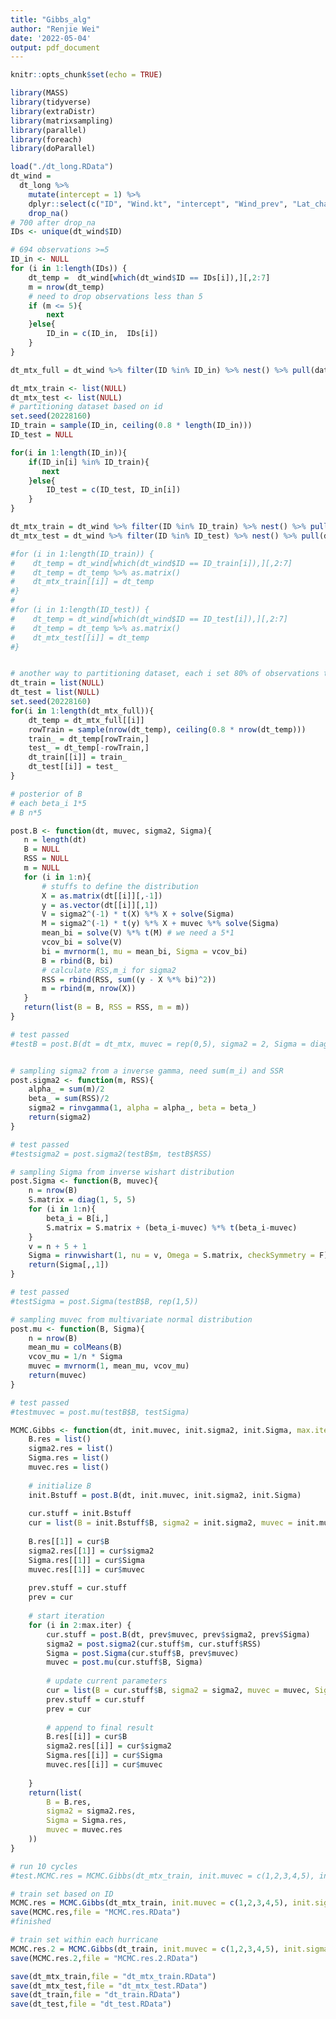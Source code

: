 ```yaml
---
title: "Gibbs_alg"
author: "Renjie Wei"
date: '2022-05-04'
output: pdf_document
---
```


```r
knitr::opts_chunk$set(echo = TRUE)
```
```r
library(MASS)
library(tidyverse)
library(extraDistr)
library(matrixsampling)
library(parallel)
library(foreach)
library(doParallel)
```

```r
load("./dt_long.RData")
dt_wind =
  dt_long %>% 
    mutate(intercept = 1) %>% 
    dplyr::select(c("ID", "Wind.kt", "intercept", "Wind_prev", "Lat_change", "Long_change", "Wind_change")) %>%
    drop_na()
# 700 after drop_na
IDs <- unique(dt_wind$ID)

# 694 observations >=5
ID_in <- NULL
for (i in 1:length(IDs)) {
    dt_temp =  dt_wind[which(dt_wind$ID == IDs[i]),][,2:7]
    m = nrow(dt_temp)
    # need to drop observations less than 5
    if (m <= 5){
        next
    }else{
        ID_in = c(ID_in,  IDs[i])
    }
}

dt_mtx_full = dt_wind %>% filter(ID %in% ID_in) %>% nest() %>% pull(data)

dt_mtx_train <- list(NULL)
dt_mtx_test <- list(NULL)
# partitioning dataset based on id
set.seed(20228160)
ID_train = sample(ID_in, ceiling(0.8 * length(ID_in)))
ID_test = NULL

for(i in 1:length(ID_in)){
    if(ID_in[i] %in% ID_train){
       next
    }else{
        ID_test = c(ID_test, ID_in[i]) 
    }
}

dt_mtx_train = dt_wind %>% filter(ID %in% ID_train) %>% nest() %>% pull(data)
dt_mtx_test = dt_wind %>% filter(ID %in% ID_test) %>% nest() %>% pull(data)

#for (i in 1:length(ID_train)) {
#    dt_temp = dt_wind[which(dt_wind$ID == ID_train[i]),][,2:7]
#    dt_temp = dt_temp %>% as.matrix()
#    dt_mtx_train[[i]] = dt_temp
#}
#
#for (i in 1:length(ID_test)) {
#    dt_temp = dt_wind[which(dt_wind$ID == ID_test[i]),][,2:7]
#    dt_temp = dt_temp %>% as.matrix()
#    dt_mtx_test[[i]] = dt_temp
#}


# another way to partitioning dataset, each i set 80% of observations to training set
dt_train = list(NULL)
dt_test = list(NULL)
set.seed(20228160)
for(i in 1:length(dt_mtx_full)){
    dt_temp = dt_mtx_full[[i]]
    rowTrain = sample(nrow(dt_temp), ceiling(0.8 * nrow(dt_temp)))
    train_ = dt_temp[rowTrain,]
    test_ = dt_temp[-rowTrain,]
    dt_train[[i]] = train_
    dt_test[[i]] = test_
}
```

```r
# posterior of B
# each beta_i 1*5
# B n*5

post.B <- function(dt, muvec, sigma2, Sigma){
   n = length(dt)
   B = NULL
   RSS = NULL
   m = NULL
   for (i in 1:n){
       # stuffs to define the distribution
       X = as.matrix(dt[[i]][,-1]) 
       y = as.vector(dt[[i]][,1])
       V = sigma2^(-1) * t(X) %*% X + solve(Sigma)
       M = sigma2^(-1) * t(y) %*% X + muvec %*% solve(Sigma)
       mean_bi = solve(V) %*% t(M) # we need a 5*1
       vcov_bi = solve(V)
       bi = mvrnorm(1, mu = mean_bi, Sigma = vcov_bi)
       B = rbind(B, bi)
       # calculate RSS,m_i for sigma2
       RSS = rbind(RSS, sum((y - X %*% bi)^2))
       m = rbind(m, nrow(X))
   }
   return(list(B = B, RSS = RSS, m = m))
}

# test passed
#testB = post.B(dt = dt_mtx, muvec = rep(0,5), sigma2 = 2, Sigma = diag(2,5,5))


# sampling sigma2 from a inverse gamma, need sum(m_i) and SSR
post.sigma2 <- function(m, RSS){
    alpha_ = sum(m)/2
    beta_ = sum(RSS)/2
    sigma2 = rinvgamma(1, alpha = alpha_, beta = beta_)
    return(sigma2)
}

# test passed
#testsigma2 = post.sigma2(testB$m, testB$RSS)

# sampling Sigma from inverse wishart distribution
post.Sigma <- function(B, muvec){
    n = nrow(B)
    S.matrix = diag(1, 5, 5)
    for (i in 1:n){
        beta_i = B[i,]
        S.matrix = S.matrix + (beta_i-muvec) %*% t(beta_i-muvec)
    }
    v = n + 5 + 1
    Sigma = rinvwishart(1, nu = v, Omega = S.matrix, checkSymmetry = F)
    return(Sigma[,,1])
}

# test passed
#testSigma = post.Sigma(testB$B, rep(1,5))

# sampling muvec from multivariate normal distribution
post.mu <- function(B, Sigma){
    n = nrow(B)
    mean_mu = colMeans(B)
    vcov_mu = 1/n * Sigma
    muvec = mvrnorm(1, mean_mu, vcov_mu)
    return(muvec)
}

# test passed
#testmuvec = post.mu(testB$B, testSigma)
```

```r
MCMC.Gibbs <- function(dt, init.muvec, init.sigma2, init.Sigma, max.iter = 1e4){
    B.res = list()
    sigma2.res = list()
    Sigma.res = list()
    muvec.res = list()
    
    # initialize B
    init.Bstuff = post.B(dt, init.muvec, init.sigma2, init.Sigma)
    
    cur.stuff = init.Bstuff
    cur = list(B = init.Bstuff$B, sigma2 = init.sigma2, muvec = init.muvec, Sigma = init.Sigma ,RSS = init.Bstuff$RSS)
    
    B.res[[1]] = cur$B
    sigma2.res[[1]] = cur$sigma2
    Sigma.res[[1]] = cur$Sigma
    muvec.res[[1]] = cur$muvec
    
    prev.stuff = cur.stuff
    prev = cur
    
    # start iteration
    for (i in 2:max.iter) {
        cur.stuff = post.B(dt, prev$muvec, prev$sigma2, prev$Sigma)
        sigma2 = post.sigma2(cur.stuff$m, cur.stuff$RSS)
        Sigma = post.Sigma(cur.stuff$B, prev$muvec)
        muvec = post.mu(cur.stuff$B, Sigma)
        
        # update current parameters
        cur = list(B = cur.stuff$B, sigma2 = sigma2, muvec = muvec, Sigma = Sigma, RSS = cur.stuff$RSS)
        prev.stuff = cur.stuff
        prev = cur
        
        # append to final result
        B.res[[i]] = cur$B
        sigma2.res[[i]] = cur$sigma2
        Sigma.res[[i]] = cur$Sigma
        muvec.res[[i]] = cur$muvec
        
    }
    return(list(
        B = B.res,
        sigma2 = sigma2.res,
        Sigma = Sigma.res,
        muvec = muvec.res
    ))
}
```

```r
# run 10 cycles
#test.MCMC.res = MCMC.Gibbs(dt_mtx_train, init.muvec = c(1,2,3,4,5), init.sigma2 = 1, init.Sigma = diag(0.3, 5, 5), max.iter = 100)
```

```r
# train set based on ID
MCMC.res = MCMC.Gibbs(dt_mtx_train, init.muvec = c(1,2,3,4,5), init.sigma2 = 5, init.Sigma = diag(c(1,2,3,4,5)))
save(MCMC.res,file = "MCMC.res.RData")
#finished

# train set within each hurricane
MCMC.res.2 = MCMC.Gibbs(dt_train, init.muvec = c(1,2,3,4,5), init.sigma2 = 5, init.Sigma = diag(c(1,2,3,4,5)))
save(MCMC.res.2,file = "MCMC.res.2.RData")
```

```r
save(dt_mtx_train,file = "dt_mtx_train.RData")
save(dt_mtx_test,file = "dt_mtx_test.RData")
save(dt_train,file = "dt_train.RData")
save(dt_test,file = "dt_test.RData")
```

```r
```

